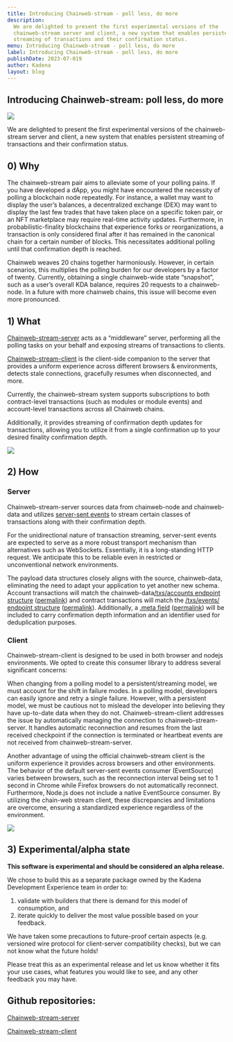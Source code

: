 ```yaml
---
title: Introducing Chainweb-stream - poll less, do more
description:
  We are delighted to present the first experimental versions of the
  chainweb-stream server and client, a new system that enables persistent
  streaming of transactions and their confirmation status.
menu: Introducing Chainweb-stream - poll less, do more
label: Introducing Chainweb-stream - poll less, do more
publishDate: 2023-07-019
author: Kadena
layout: blog
---
```


## Introducing Chainweb-stream: poll less, do more

![](/assets/blog/1_ITDZBMILfIYTkDa-djT-8g.webp)

We are delighted to present the first experimental versions of the
chainweb-stream server and client, a new system that enables persistent
streaming of transactions and their confirmation status.

## 0) Why

The chainweb-stream pair aims to alleviate some of your polling pains. If you
have developed a dApp, you might have encountered the necessity of polling a
blockchain node repeatedly. For instance, a wallet may want to display the
user’s balances, a decentralized exchange (DEX) may want to display the last few
trades that have taken place on a specific token pair, or an NFT marketplace may
require real-time activity updates. Furthermore, in probabilistic-finality
blockchains that experience forks or reorganizations, a transaction is only
considered final after it has remained in the canonical chain for a certain
number of blocks. This necessitates additional polling until that confirmation
depth is reached.

Chainweb weaves 20 chains together harmoniously. However, in certain scenarios,
this multiplies the polling burden for our developers by a factor of twenty.
Currently, obtaining a single chainweb-wide state “snapshot”, such as a user’s
overall KDA balance, requires 20 requests to a chainweb-node. In a future with
more chainweb chains, this issue will become even more pronounced.

## 1) What

[Chainweb-stream-server](https://github.com/kadena-io/chainweb-stream-server)
acts as a “middleware” server, performing all the polling tasks on your behalf
and exposing streams of transactions to clients.

[Chainweb-stream-client](https://github.com/kadena-community/kadena.js/tree/main/packages/libs/chainweb-stream-client)
is the client-side companion to the server that provides a uniform experience
across different browsers & environments, detects stale connections, gracefully
resumes when disconnected, and more.

Currently, the chainweb-stream system supports subscriptions to both
contract-level transactions (such as modules or module events) and account-level
transactions across all Chainweb chains.

Additionally, it provides streaming of confirmation depth updates for
transactions, allowing you to utilize it from a single confirmation up to your
desired finality confirmation depth.

![](/assets/blog/Yi8PIk.png)

## 2) How

### Server

Chainweb-stream-server sources data from chainweb-node and chainweb-data and
utilizes
[server-sent events](https://developer.mozilla.org/en-US/docs/Web/API/Server-sent_events)
to stream certain classes of transactions along with their confirmation depth.

For the unidirectional nature of transaction streaming, server-sent events are
expected to serve as a more robust transport mechanism than alternatives such as
WebSockets. Essentially, it is a long-standing HTTP request. We anticipate this
to be reliable even in restricted or unconventional network environments.

The payload data structures closely aligns with the source, chainweb-data,
eliminating the need to adapt your application to yet another new schema.
Account transactions will match the
chainweb-data[/txs/accounts endpoint structure](https://github.com/kadena-io/chainweb-api/blob/master/lib/ChainwebData/TransferDetail.hs#L14)
([permalink](https://github.com/kadena-io/chainweb-api/blob/b3e28d62c622ebda0d84e136ea6c995d5f97e46f/lib/ChainwebData/TransferDetail.hs#LL13C1-L13C1))
and contract transactions will match the
[/txs/events/ endpoint structure](https://github.com/kadena-io/chainweb-api/blob/master/lib/ChainwebData/EventDetail.hs#L11)
([permalink](https://github.com/kadena-io/chainweb-api/blob/b3e28d62c622ebda0d84e136ea6c995d5f97e46f/lib/ChainwebData/EventDetail.hs#L11)).
Additionally, a
[.meta field](https://github.com/kadena-io/chainweb-stream-server/blob/main/src/sse/types.ts#L25)
([permalink](https://github.com/kadena-io/chainweb-stream-server/blob/4afce23bf68f60fc0c32b6b357f0e51afb028986/src/sse/types.ts#L25))
will be included to carry confirmation depth information and an identifier used
for deduplication purposes.

### Client

Chainweb-stream-client is designed to be used in both browser and nodejs
environments. We opted to create this consumer library to address several
significant concerns:

When changing from a polling model to a persistent/streaming model, we must
account for the shift in failure modes. In a polling model, developers can
easily ignore and retry a single failure. However, with a persistent model, we
must be cautious not to mislead the developer into believing they have
up-to-date data when they do not. Chainweb-stream-client addresses the issue by
automatically managing the connection to chainweb-stream-server. It handles
automatic reconnection and resumes from the last received checkpoint if the
connection is terminated or heartbeat events are not received from
chainweb-stream-server.

Another advantage of using the official chainweb-stream client is the uniform
experience it provides across browsers and other environments. The behavior of
the default server-sent events consumer (EventSource) varies between browsers,
such as the reconnection interval being set to 1 second in Chrome while Firefox
browsers do not automatically reconnect. Furthermore, Node.js does not include a
native EventSource consumer. By utilizing the chain-web stream client, these
discrepancies and limitations are overcome, ensuring a standardized experience
regardless of the environment.

![](/assets/blog/0_pIPVC7rN1qo3PFdu.png)

## 3) Experimental/alpha state

**This software is experimental and should be considered an alpha release.**

We chose to build this as a separate package owned by the Kadena Development
Experience team in order to:

1. validate with builders that there is demand for this model of consumption,
   and
2. iterate quickly to deliver the most value possible based on your feedback.

We have taken some precautions to future-proof certain aspects (e.g. versioned
wire protocol for client-server compatibility checks), but we can not know what
the future holds!

Please treat this as an experimental release and let us know whether it fits
your use cases, what features you would like to see, and any other feedback you
may have.

## Github repositories:

[Chainweb-stream-server](https://github.com/kadena-io/chainweb-stream-server)

[Chainweb-stream-client](https://github.com/kadena-community/kadena.js/tree/main/packages/libs/chainweb-stream-client)
